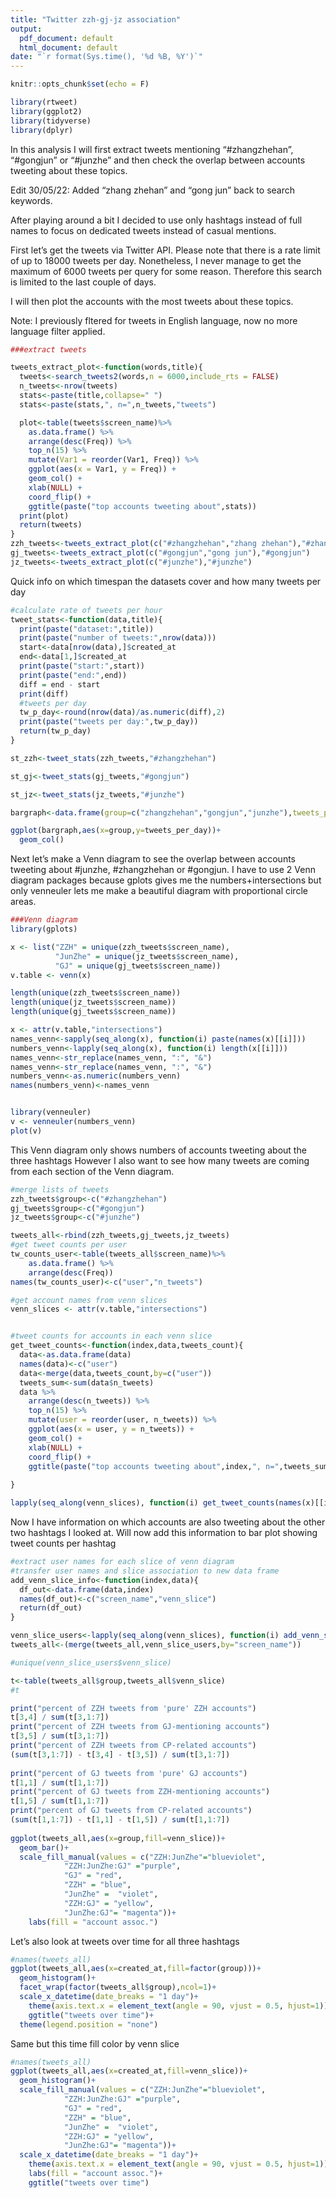 ```yaml
---
title: "Twitter zzh-gj-jz association"
output:
  pdf_document: default
  html_document: default
date: "`r format(Sys.time(), '%d %B, %Y')`"
---
```


```r
knitr::opts_chunk$set(echo = F)
```
```r
library(rtweet)
library(ggplot2)
library(tidyverse)  
library(dplyr)
```
In this analysis I will first extract tweets mentioning "#zhangzhehan", "#gongjun" or "#junzhe" and then check the overlap between accounts tweeting about these topics. 

Edit 30/05/22: Added "zhang zhehan" and "gong jun" back to search keywords. 

After playing around a bit I decided to use only hashtags instead of full names to focus on dedicated tweets instead of casual mentions.

First let's get the tweets via Twitter API. Please note that there is a rate limit of up to 18000 tweets per day. Nonetheless, I never manage to get the maximum of 6000 tweets per query for some reason. Therefore this search is limited to the last couple of days.

I will then plot the accounts with the most tweets about these topics.

Note: I previously fltered for tweets in English language, now no more language filter applied.
```r
###extract tweets

tweets_extract_plot<-function(words,title){
  tweets<-search_tweets2(words,n = 6000,include_rts = FALSE)
  n_tweets<-nrow(tweets)
  stats<-paste(title,collapse=" ")
  stats<-paste(stats,", n=",n_tweets,"tweets")

  plot<-table(tweets$screen_name)%>% 
    as.data.frame() %>% 
    arrange(desc(Freq)) %>%
    top_n(15) %>% 
    mutate(Var1 = reorder(Var1, Freq)) %>%
    ggplot(aes(x = Var1, y = Freq)) +
    geom_col() +
    xlab(NULL) +
    coord_flip() +
    ggtitle(paste("top accounts tweeting about",stats))
  print(plot)
  return(tweets)
}
zzh_tweets<-tweets_extract_plot(c("#zhangzhehan","zhang zhehan"),"#zhangzhehan")
gj_tweets<-tweets_extract_plot(c("#gongjun","gong jun"),"#gongjun")
jz_tweets<-tweets_extract_plot(c("#junzhe"),"#junzhe")
```

Quick info on which timespan the datasets cover and how many tweets per day
```r
#calculate rate of tweets per hour
tweet_stats<-function(data,title){
  print(paste("dataset:",title))
  print(paste("number of tweets:",nrow(data)))
  start<-data[nrow(data),]$created_at
  end<-data[1,]$created_at
  print(paste("start:",start))
  print(paste("end:",end))
  diff = end - start
  print(diff)
  #tweets per day
  tw_p_day<-round(nrow(data)/as.numeric(diff),2)
  print(paste("tweets per day:",tw_p_day))
  return(tw_p_day)
}

st_zzh<-tweet_stats(zzh_tweets,"#zhangzhehan")

st_gj<-tweet_stats(gj_tweets,"#gongjun")

st_jz<-tweet_stats(jz_tweets,"#junzhe")

bargraph<-data.frame(group=c("zhangzhehan","gongjun","junzhe"),tweets_per_day=c(st_zzh,st_gj,st_jz))

ggplot(bargraph,aes(x=group,y=tweets_per_day))+
  geom_col()
```

Next let's make a Venn diagram to see the overlap between accounts tweeting about #junzhe, #zhangzhehan or #gongjun.
I have to use 2 Venn diagram packages because gplots gives me the numbers+intersections but only venneuler lets me make a beautiful diagram with proportional circle areas.

```r
###Venn diagram
library(gplots)

x <- list("ZZH" = unique(zzh_tweets$screen_name),
          "JunZhe" = unique(jz_tweets$screen_name),
          "GJ" = unique(gj_tweets$screen_name))
v.table <- venn(x)

length(unique(zzh_tweets$screen_name))
length(unique(jz_tweets$screen_name))
length(unique(gj_tweets$screen_name))

x <- attr(v.table,"intersections")
names_venn<-sapply(seq_along(x), function(i) paste(names(x)[[i]]))
numbers_venn<-lapply(seq_along(x), function(i) length(x[[i]]))
names_venn<-str_replace(names_venn, ":", "&")
names_venn<-str_replace(names_venn, ":", "&")
numbers_venn<-as.numeric(numbers_venn)
names(numbers_venn)<-names_venn


library(venneuler)
v <- venneuler(numbers_venn)
plot(v)
```

This Venn diagram only shows numbers of accounts tweeting about the three hashtags
However I also want to see how many tweets are coming from each section of the Venn diagram.

```r
#merge lists of tweets
zzh_tweets$group<-c("#zhangzhehan")
gj_tweets$group<-c("#gongjun")
jz_tweets$group<-c("#junzhe")

tweets_all<-rbind(zzh_tweets,gj_tweets,jz_tweets)
#get tweet counts per user
tw_counts_user<-table(tweets_all$screen_name)%>% 
    as.data.frame() %>% 
    arrange(desc(Freq))
names(tw_counts_user)<-c("user","n_tweets")

#get account names from venn slices
venn_slices <- attr(v.table,"intersections")


#tweet counts for accounts in each venn slice
get_tweet_counts<-function(index,data,tweets_count){
  data<-as.data.frame(data)
  names(data)<-c("user")
  data<-merge(data,tweets_count,by=c("user"))
  tweets_sum<-sum(data$n_tweets)
  data %>% 
    arrange(desc(n_tweets)) %>%
    top_n(15) %>% 
    mutate(user = reorder(user, n_tweets)) %>%
    ggplot(aes(x = user, y = n_tweets)) +
    geom_col() +
    xlab(NULL) +
    coord_flip() +
    ggtitle(paste("top accounts tweeting about",index,", n=",tweets_sum,"tweets"))
  
}

lapply(seq_along(venn_slices), function(i) get_tweet_counts(names(x)[[i]], x[[i]],tw_counts_user))

```


Now I have information on which accounts are also tweeting about the other two hashtags I looked at. Will now add this information to bar plot showing tweet counts per hashtag

```r
#extract user names for each slice of venn diagram
#transfer user names and slice association to new data frame
add_venn_slice_info<-function(index,data){
  df_out<-data.frame(data,index)
  names(df_out)<-c("screen_name","venn_slice")
  return(df_out)
}

venn_slice_users<-lapply(seq_along(venn_slices), function(i) add_venn_slice_info(names(x)[[i]], x[[i]]))%>% bind_rows()
tweets_all<-(merge(tweets_all,venn_slice_users,by="screen_name"))

#unique(venn_slice_users$venn_slice)

t<-table(tweets_all$group,tweets_all$venn_slice)
#t

print("percent of ZZH tweets from 'pure' ZZH accounts")
t[3,4] / sum(t[3,1:7])
print("percent of ZZH tweets from GJ-mentioning accounts")
t[3,5] / sum(t[3,1:7])
print("percent of ZZH tweets from CP-related accounts")
(sum(t[3,1:7]) - t[3,4] - t[3,5]) / sum(t[3,1:7])
 
print("percent of GJ tweets from 'pure' GJ accounts")
t[1,1] / sum(t[1,1:7])
print("percent of GJ tweets from ZZH-mentioning accounts")
t[1,5] / sum(t[1,1:7])
print("percent of GJ tweets from CP-related accounts")
(sum(t[1,1:7]) - t[1,1] - t[1,5]) / sum(t[1,1:7])                                      
                                       
ggplot(tweets_all,aes(x=group,fill=venn_slice))+
  geom_bar()+
  scale_fill_manual(values = c("ZZH:JunZhe"="blueviolet", 
            "ZZH:JunZhe:GJ" ="purple",
            "GJ" = "red",
            "ZZH" = "blue",
            "JunZhe" =  "violet",
            "ZZH:GJ" = "yellow",
            "JunZhe:GJ"= "magenta"))+ 
    labs(fill = "account assoc.")
```
Let's also look at tweets over time for all three hashtags
```r
#names(tweets_all)
ggplot(tweets_all,aes(x=created_at,fill=factor(group)))+
  geom_histogram()+
  facet_wrap(factor(tweets_all$group),ncol=1)+
  scale_x_datetime(date_breaks = "1 day")+
    theme(axis.text.x = element_text(angle = 90, vjust = 0.5, hjust=1))+ 
    ggtitle("tweets over time")+ 
  theme(legend.position = "none")
```
Same but this time fill color by venn slice
```r
#names(tweets_all)
ggplot(tweets_all,aes(x=created_at,fill=venn_slice))+
  geom_histogram()+
  scale_fill_manual(values = c("ZZH:JunZhe"="blueviolet", 
            "ZZH:JunZhe:GJ" ="purple",
            "GJ" = "red",
            "ZZH" = "blue",
            "JunZhe" =  "violet",
            "ZZH:GJ" = "yellow",
            "JunZhe:GJ"= "magenta"))+
  scale_x_datetime(date_breaks = "1 day")+
    theme(axis.text.x = element_text(angle = 90, vjust = 0.5, hjust=1))+ 
    labs(fill = "account assoc.")+
    ggtitle("tweets over time")
```



